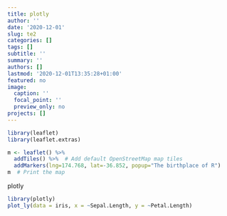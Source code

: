 ```yaml
---
title: plotly
author: ''
date: '2020-12-01'
slug: te2
categories: []
tags: []
subtitle: ''
summary: ''
authors: []
lastmod: '2020-12-01T13:35:28+01:00'
featured: no
image:
  caption: ''
  focal_point: ''
  preview_only: no
projects: []
---
```



```r

library(leaflet)
library(leaflet.extras)

m <- leaflet() %>%
  addTiles() %>%  # Add default OpenStreetMap map tiles
  addMarkers(lng=174.768, lat=-36.852, popup="The birthplace of R")
m  # Print the map

```


plotly
```r

library(plotly)
plot_ly(data = iris, x = ~Sepal.Length, y = ~Petal.Length)

```


